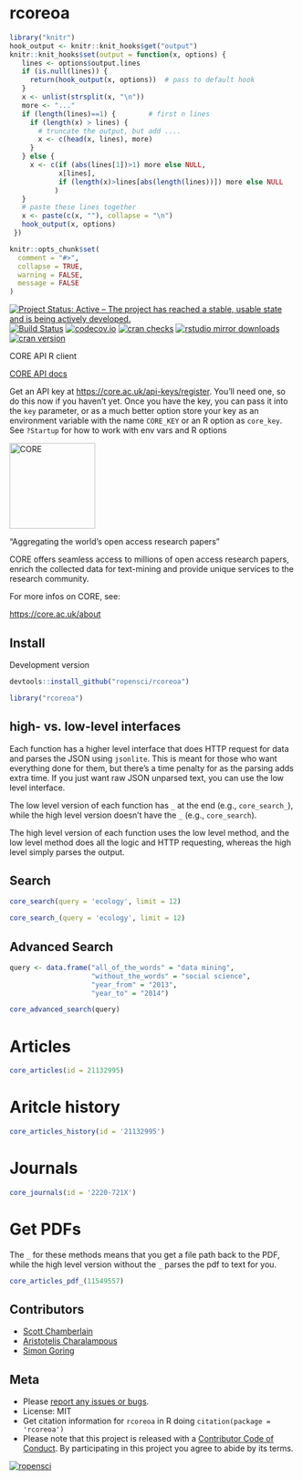 rcoreoa
=======

```r
library("knitr")
hook_output <- knitr::knit_hooks$get("output")
knitr::knit_hooks$set(output = function(x, options) {
   lines <- options$output.lines
   if (is.null(lines)) {
     return(hook_output(x, options))  # pass to default hook
   }
   x <- unlist(strsplit(x, "\n"))
   more <- "..."
   if (length(lines)==1) {        # first n lines
     if (length(x) > lines) {
       # truncate the output, but add ....
       x <- c(head(x, lines), more)
     }
   } else {
     x <- c(if (abs(lines[1])>1) more else NULL,
            x[lines],
            if (length(x)>lines[abs(length(lines))]) more else NULL
           )
   }
   # paste these lines together
   x <- paste(c(x, ""), collapse = "\n")
   hook_output(x, options)
 })

knitr::opts_chunk$set(
  comment = "#>",
  collapse = TRUE,
  warning = FALSE,
  message = FALSE
)
```

[![Project Status: Active – The project has reached a stable, usable state and is being actively developed.](http://www.repostatus.org/badges/latest/active.svg)](http://www.repostatus.org/#active)
[![Build Status](https://travis-ci.org/ropensci/rcoreoa.svg?branch=master)](https://travis-ci.org/ropensci/rcoreoa)
[![codecov.io](https://codecov.io/github/ropensci/rcoreoa/coverage.svg?branch=master)](https://codecov.io/github/ropensci/rcoreoa?branch=master)
[![cran checks](https://cranchecks.info/badges/worst/rcoreoa)](https://cranchecks.info/pkgs/rcoreoa)
[![rstudio mirror downloads](https://cranlogs.r-pkg.org/badges/rcoreoa)](https://github.com/metacran/cranlogs.app)
[![cran version](http://www.r-pkg.org/badges/version/rcoreoa)](https://cran.r-project.org/package=rcoreoa)

CORE API R client

[CORE API docs](https://core.ac.uk/docs/)

Get an API key at <https://core.ac.uk/api-keys/register>. You'll need one, 
so do this now if you haven't yet. Once you have the key, you can pass it 
into the `key` parameter, or as a much better option store your key as an 
environment variable with the name `CORE_KEY` or an R option as `core_key`. 
See `?Startup` for how to work with env vars and R options

<a href="https://core.ac.uk">
<img src="https://core.ac.uk/resources/corelogo_hires.png" width="150"
alt="CORE">
</a>

"Aggregating the world's open access research papers"

CORE offers seamless access to millions of open access research papers, enrich
the collected data for text-mining and provide unique services to the research
community.

For more infos on CORE, see:

[https://core.ac.uk/about](https://core.ac.uk/about)

## Install

Development version

```r
devtools::install_github("ropensci/rcoreoa")
```

```r
library("rcoreoa")
```

## high- vs. low-level interfaces

Each function has a higher level interface that does HTTP request for data and parses
the JSON using `jsonlite`. This is meant for those who want everything done for them,
but there's a time penalty for as the parsing adds extra time. If you just want raw JSON
unparsed text, you can use the low level interface.

The low level version of each function has `_` at the end (e.g., `core_search_`), while the
high level version doesn't have the `_` (e.g., `core_search`).

The high level version of each function uses the low level method, and the low level method
does all the logic and HTTP requesting, whereas the high level simply parses the output.

## Search

```r
core_search(query = 'ecology', limit = 12)
```

```r
core_search_(query = 'ecology', limit = 12)
```

## Advanced Search

```r
query <- data.frame("all_of_the_words" = "data mining",
                    "without_the_words" = "social science",
                    "year_from" = "2013",
                    "year_to" = "2014")

core_advanced_search(query)
```

# Articles

```r
core_articles(id = 21132995)
```

# Aritcle history

```r
core_articles_history(id = '21132995')
```

# Journals

```r
core_journals(id = '2220-721X')
```

# Get PDFs

The `_` for these methods means that you get a file path back to the PDF, while the
high level version without the `_` parses the pdf to text for you.

```r
core_articles_pdf_(11549557)
```

## Contributors

* [Scott Chamberlain](https://github.com/sckott)
* [Aristotelis Charalampous](https://github.com/aresxs91)
* [Simon Goring](https://github.com/SimonGoring)

## Meta

* Please [report any issues or bugs](https://github.com/ropensci/rcoreoa/issues).
* License: MIT
* Get citation information for `rcoreoa` in R doing `citation(package = 'rcoreoa')`
* Please note that this project is released with a [Contributor Code of Conduct](CODE_OF_CONDUCT.md). By participating in this project you agree to abide by its terms.

[![ropensci](https://ropensci.org/public_images/github_footer.png)](https://ropensci.org)
